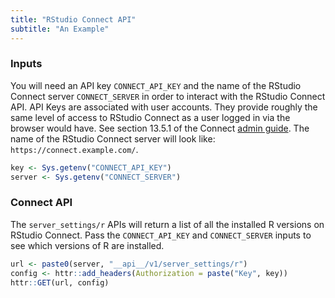 ```yaml
---
title: "RStudio Connect API"
subtitle: "An Example"
---
```


### Inputs

You will need an API key `CONNECT_API_KEY` and the name of the RStudio Connect server `CONNECT_SERVER` in order to interact with the RStudio Connect API. API Keys are associated with user accounts. They provide roughly the same level of access to RStudio Connect as a user logged in via the browser would have. See section 13.5.1 of the Connect [admin guide](https://docs.rstudio.com/connect/admin/content-management.html#how-this-works-1). The name of the RStudio Connect server will look like: `https://connect.example.com/`.

```r
key <- Sys.getenv("CONNECT_API_KEY")
server <- Sys.getenv("CONNECT_SERVER")
```

### Connect API

The `server_settings/r` APIs will return a list of all the installed R versions on RStudio Connect. Pass the `CONNECT_API_KEY` and `CONNECT_SERVER` inputs to see which versions of R are installed.

```r
url <- paste0(server, "__api__/v1/server_settings/r")
config <- httr::add_headers(Authorization = paste("Key", key))
httr::GET(url, config)
```


